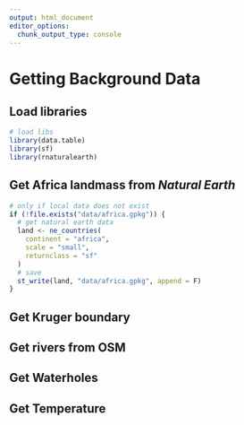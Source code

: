 ```yaml
---
output: html_document
editor_options: 
  chunk_output_type: console
---
```


# Getting Background Data

## Load libraries

```r
# load libs
library(data.table)
library(sf)
library(rnaturalearth)
```

## Get Africa landmass from _Natural Earth_

```r
# only if local data does not exist
if (!file.exists("data/africa.gpkg")) {
  # get natural earth data
  land <- ne_countries(
    continent = "africa",
    scale = "small",
    returnclass = "sf"
  )
  # save
  st_write(land, "data/africa.gpkg", append = F)
}
```
## Get Kruger boundary

## Get rivers from OSM

## Get Waterholes

## Get Temperature

